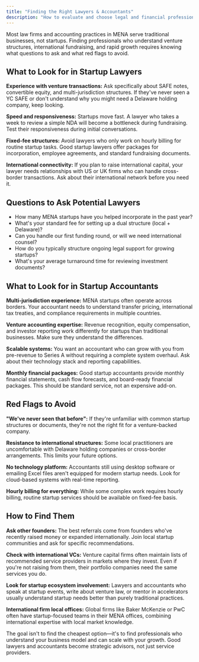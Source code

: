 ```yaml
---
title: "Finding the Right Lawyers & Accountants"
description: "How to evaluate and choose legal and financial professionals"
---
```


Most law firms and accounting practices in MENA serve traditional businesses, not startups. Finding professionals who understand venture structures, international fundraising, and rapid growth requires knowing what questions to ask and what red flags to avoid.

## What to Look for in Startup Lawyers

**Experience with venture transactions:** Ask specifically about SAFE notes, convertible equity, and multi-jurisdiction structures. If they've never seen a YC SAFE or don't understand why you might need a Delaware holding company, keep looking.

**Speed and responsiveness:** Startups move fast. A lawyer who takes a week to review a simple NDA will become a bottleneck during fundraising. Test their responsiveness during initial conversations.

**Fixed-fee structures:** Avoid lawyers who only work on hourly billing for routine startup tasks. Good startup lawyers offer packages for incorporation, employee agreements, and standard fundraising documents.

**International connectivity:** If you plan to raise international capital, your lawyer needs relationships with US or UK firms who can handle cross-border transactions. Ask about their international network before you need it.

## Questions to Ask Potential Lawyers

- How many MENA startups have you helped incorporate in the past year?
- What's your standard fee for setting up a dual structure (local + Delaware)?
- Can you handle our first funding round, or will we need international counsel?
- How do you typically structure ongoing legal support for growing startups?
- What's your average turnaround time for reviewing investment documents?

## What to Look for in Startup Accountants

**Multi-jurisdiction experience:** MENA startups often operate across borders. Your accountant needs to understand transfer pricing, international tax treaties, and compliance requirements in multiple countries.

**Venture accounting expertise:** Revenue recognition, equity compensation, and investor reporting work differently for startups than traditional businesses. Make sure they understand the differences.

**Scalable systems:** You want an accountant who can grow with you from pre-revenue to Series A without requiring a complete system overhaul. Ask about their technology stack and reporting capabilities.

**Monthly financial packages:** Good startup accountants provide monthly financial statements, cash flow forecasts, and board-ready financial packages. This should be standard service, not an expensive add-on.

## Red Flags to Avoid

**"We've never seen that before":** If they're unfamiliar with common startup structures or documents, they're not the right fit for a venture-backed company.

**Resistance to international structures:** Some local practitioners are uncomfortable with Delaware holding companies or cross-border arrangements. This limits your future options.

**No technology platform:** Accountants still using desktop software or emailing Excel files aren't equipped for modern startup needs. Look for cloud-based systems with real-time reporting.

**Hourly billing for everything:** While some complex work requires hourly billing, routine startup services should be available on fixed-fee basis.

## How to Find Them

**Ask other founders:** The best referrals come from founders who've recently raised money or expanded internationally. Join local startup communities and ask for specific recommendations.

**Check with international VCs:** Venture capital firms often maintain lists of recommended service providers in markets where they invest. Even if you're not raising from them, their portfolio companies need the same services you do.

**Look for startup ecosystem involvement:** Lawyers and accountants who speak at startup events, write about venture law, or mentor in accelerators usually understand startup needs better than purely traditional practices.

**International firm local offices:** Global firms like Baker McKenzie or PwC often have startup-focused teams in their MENA offices, combining international expertise with local market knowledge.

The goal isn't to find the cheapest option—it's to find professionals who understand your business model and can scale with your growth. Good lawyers and accountants become strategic advisors, not just service providers.